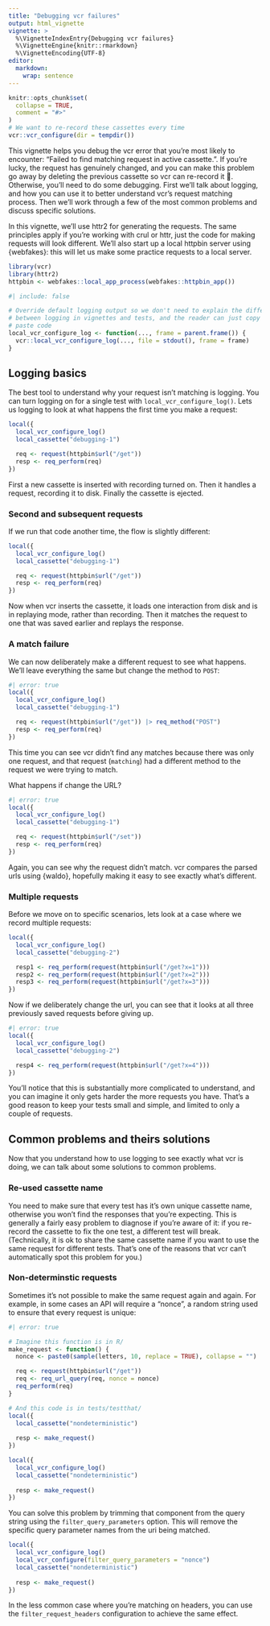 ```yaml
---
title: "Debugging vcr failures"
output: html_vignette
vignette: >
  %\VignetteIndexEntry{Debugging vcr failures}
  %\VignetteEngine{knitr::rmarkdown}
  %\VignetteEncoding{UTF-8}
editor:
  markdown:
    wrap: sentence
---
```


```r
knitr::opts_chunk$set(
  collapse = TRUE,
  comment = "#>"
)
# We want to re-record these cassettes every time
vcr::vcr_configure(dir = tempdir())
```

This vignette helps you debug the vcr error that you're most likely to encounter: "Failed to find matching request in active cassette.".
If you're lucky, the request has genuinely changed, and you can make this problem go away by deleting the previous cassette so vcr can re-record it 🙂.
Otherwise, you'll need to do some debugging.
First we'll talk about logging, and how you can use it to better understand vcr's request matching process.
Then we'll work through a few of the most common problems and discuss specific solutions.

In this vignette, we'll use httr2 for generating the requests.
The same principles apply if you're working with crul or httr, just the code for making requests will look different.
We'll also start up a local httpbin server using {webfakes}: this will let us make some practice requests to a local server.

```r
library(vcr)
library(httr2)
httpbin <- webfakes::local_app_process(webfakes::httpbin_app())
```

```r
#| include: false

# Override default logging output so we don't need to explain the difference
# between logging in vignettes and tests, and the reader can just copy and 
# paste code
local_vcr_configure_log <- function(..., frame = parent.frame()) {
  vcr::local_vcr_configure_log(..., file = stdout(), frame = frame)
}
```

## Logging basics

The best tool to understand why your request isn't matching is logging.
You can turn logging on for a single test with `local_vcr_configure_log()`.
Lets us logging to look at what happens the first time you make a request:

```r
local({
  local_vcr_configure_log()
  local_cassette("debugging-1")

  req <- request(httpbin$url("/get"))
  resp <- req_perform(req)
})
```

First a new cassette is inserted with recording turned on.
Then it handles a request, recording it to disk.
Finally the cassette is ejected.

### Second and subsequent requests

If we run that code another time, the flow is slightly different:

```r
local({
  local_vcr_configure_log()
  local_cassette("debugging-1")

  req <- request(httpbin$url("/get"))
  resp <- req_perform(req)
})
```

Now when vcr inserts the cassette, it loads one interaction from disk and is in replaying mode, rather than recording.
Then it matches the request to one that was saved earlier and replays the response.

### A match failure

We can now deliberately make a different request to see what happens.
We'll leave everything the same but change the method to `POST`:

```r
#| error: true
local({
  local_vcr_configure_log()
  local_cassette("debugging-1")

  req <- request(httpbin$url("/get")) |> req_method("POST")
  resp <- req_perform(req)
})
```

This time you can see vcr didn't find any matches because there was only one request, and that request (`matching`) had a different method to the request we were trying to match.

What happens if change the URL?

```r
#| error: true
local({
  local_vcr_configure_log()
  local_cassette("debugging-1")

  req <- request(httpbin$url("/set"))
  resp <- req_perform(req)
})
```

Again, you can see why the request didn't match.
vcr compares the parsed urls using {waldo}, hopefully making it easy to see exactly what's different.

### Multiple requests

Before we move on to specific scenarios, lets look at a case where we record multiple requests:

```r
local({
  local_vcr_configure_log()
  local_cassette("debugging-2")

  resp1 <- req_perform(request(httpbin$url("/get?x=1")))
  resp2 <- req_perform(request(httpbin$url("/get?x=2")))
  resp3 <- req_perform(request(httpbin$url("/get?x=3")))
})
```

Now if we deliberately change the url, you can see that it looks at all three previously saved requests before giving up.

```r
#| error: true
local({
  local_vcr_configure_log()
  local_cassette("debugging-2")

  resp4 <- req_perform(request(httpbin$url("/get?x=4")))
})
```

You'll notice that this is substantially more complicated to understand, and you can imagine it only gets harder the more requests you have.
That's a good reason to keep your tests small and simple, and limited to only a couple of requests.

## Common problems and theirs solutions

Now that you understand how to use logging to see exactly what vcr is doing, we can talk about some solutions to common problems.

### Re-used cassette name

You need to make sure that every test has it's own unique cassette name, otherwise you won't find the responses that you're expecting.
This is generally a fairly easy problem to diagnose if you're aware of it: if you re-record the cassette to fix the one test, a different test will break.
(Technically, it is ok to share the same cassette name if you want to use the same request for different tests. That's one of the reasons that vcr can't automatically spot this problem for you.)

### Non-determinstic requests

Sometimes it's not possible to make the same request again and again.
For example, in some cases an API will require a "nonce", a random string used to ensure that every request is unique:

```r
#| error: true

# Imagine this function is in R/
make_request <- function() {
  nonce <- paste0(sample(letters, 10, replace = TRUE), collapse = "")

  req <- request(httpbin$url("/get")) 
  req <- req_url_query(req, nonce = nonce)
  req_perform(req)
}

# And this code is in tests/testthat/
local({ 
  local_cassette("nondeterministic")
  
  resp <- make_request()
})

local({ 
  local_vcr_configure_log()
  local_cassette("nondeterministic")
  
  resp <- make_request()
})
```

You can solve this problem by trimming that component from the query string using the `filter_query_parameters` option.
This will remove the specific query parameter names from the uri being matched.

```r
local({ 
  local_vcr_configure_log()
  local_vcr_configure(filter_query_parameters = "nonce")
  local_cassette("nondeterministic")
  
  resp <- make_request()
})
```

In the less common case where you're matching on headers, you can use the `filter_request_headers` configuration to achieve the same effect.
